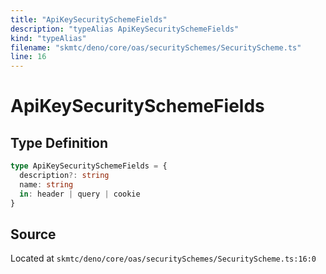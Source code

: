 ```yaml
---
title: "ApiKeySecuritySchemeFields"
description: "typeAlias ApiKeySecuritySchemeFields"
kind: "typeAlias"
filename: "skmtc/deno/core/oas/securitySchemes/SecurityScheme.ts"
line: 16
---
```


# ApiKeySecuritySchemeFields

## Type Definition

```typescript
type ApiKeySecuritySchemeFields = {
  description?: string
  name: string
  in: header | query | cookie
}
```

## Source

Located at `skmtc/deno/core/oas/securitySchemes/SecurityScheme.ts:16:0`
